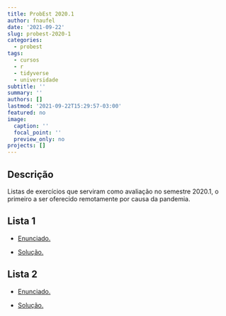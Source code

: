 ```yaml
---
title: ProbEst 2020.1
author: fnaufel
date: '2021-09-22'
slug: probest-2020-1
categories:
  - probest
tags:
  - cursos
  - r
  - tidyverse
  - universidade
subtitle: ''
summary: ''
authors: []
lastmod: '2021-09-22T15:29:57-03:00'
featured: no
image:
  caption: ''
  focal_point: ''
  preview_only: no
projects: []
---
```


## Descrição

Listas de exercícios que serviram como avaliação no semestre 2020.1, o primeiro a ser oferecido remotamente por causa da pandemia.


## Lista 1

* [Enunciado.](/site/static/Probest/2020.1/lista1.html){target="_blank"}

* [Solução.](/site/static/Probest/2020.1/lista1-gab.html){target="_blank"}


## Lista 2

* [Enunciado.](/site/static/Probest/2020.1/lista2.html){target="_blank"}

* [Solução.](/site/static/Probest/2020.1/lista2-respostas.html){target="_blank"}
